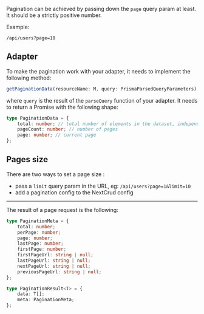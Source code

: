 
Pagination can be achieved by passing down the `page` query param at least. It should be a strictly positive number.

Example:

`/api/users?page=10`

## Adapter

To make the pagination work with your adapter, it needs to implement the following method:

```typescript
getPaginationData(resourceName: M, query: PrismaParsedQueryParameters): Promise<PaginationData>
```

where `query` is the result of the `parseQuery` function of your adapter. It needs to return a Promise with the following shape:

```typescript
type PaginationData = {
    total: number; // total number of elements in the dataset, independent of pages
    pageCount: number; // number of pages
    page: number; // current page
};
```

## Pages size

There are two ways to set a page size :

-   pass a `limit` query param in the URL, eg: `/api/users?page=1&limit=10`
-   add a pagination config to the <Link href="/api-docs/options#pagination">NextCrud config</Link>

---

The result of a page request is the following:

```typescript
type PaginationMeta = {
    total: number;
    perPage: number;
    page: number;
    lastPage: number;
    firstPage: number;
    firstPageUrl: string | null;
    lastPageUrl: string | null;
    nextPageUrl: string | null;
    previousPageUrl: string | null;
};

type PaginationResult<T> = {
    data: T[];
    meta: PaginationMeta;
};
```
